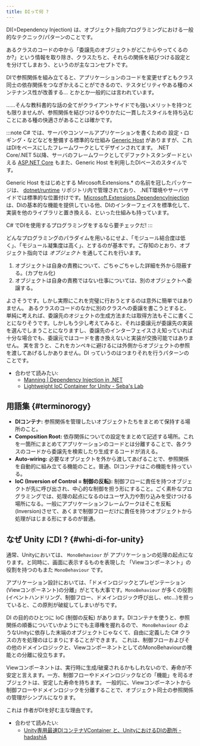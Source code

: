 ```yaml
---
title: DIって何 ?
---
```


DI(=Dependency Injection) は、オブジェクト指向プログラミングにおける一般的なテクニック/パターンのことです。

あるクラスのコードの中から「委譲先のオブジェクトがどこからやってくるのか?」という情報を取り除き、クラスたちと、それらの関係を結びつける設定とを分けてしまおう、というのが主なコンセプトです。

DIで参照関係を組み立てると、アプリケーションのコードを変更せずともクラス同士の依存関係をつなぎかえることができるので、テスタビリティやある種のメンテナンス性が改善する... とかとか一般的には言われています。

……そんな教科書的な話の全てがクライアントサイドでも強いメリットを持つとも限りませんが、参照関係を結びつけるやりかたに一貫したスタイルを持ち込むことにある種の快適さがあることは確かです。

:::note
C# では、サーバやコンソールアプリケーションを書くための 設定・ロギング・などなどを整備する標準的な仕組み [Generic Host](https://docs.microsoft.com/en-us/aspnet/core/fundamentals/host/generic-host?view=aspnetcore-5.0) がありますが、これはDIをベースにしたフレームワークとしてデザインされてます。
.NET Core/.NET 5以降、サーバのフレームワークとしてデファクトスタンダードといえる [ASP.NET Core](https://docs.microsoft.com/en-us/aspnet/core/?view=aspnetcore-5.0) もまた、Generic Host を利用したDIベースのスタイルです。

Generic Host をはじめとする Mircosoft.Extensions.* の名前を冠したパッケージは、 [dotnet/runtime](https://github.com/dotnet/runtime) リポジトリ内で管理されており、
.NET環境やサーバサイドでは標準的な位置付けです。[Microsoft.Extensions.DependencyInjection](https://www.nuget.org/packages/Microsoft.Extensions.DependencyInjection) は、DIの基本的な機能を提供している他、DIのインターフェイスを標準化して、実装を他のライブラリと置き換える、といった仕組みも持っています。

C# でDIを使用するプログラミングをするなら要チェックだ!
:::

どんなプログラミングのパラダイムを用いるにせよ、「モジュール結合度は低く」、「モジュール凝集度は高く」、とするのが基本です。ご存知のとおり、オブジェクト指向では *オブジェクト* を通してこれを行います。

1. オブジェクトは自身の責務について、ごちゃごちゃした詳細を外から隠蔽する。(カプセル化)
2. オブジェクトは自身の責務ではない仕事については、別のオブジェクトへ委譲する。

よさそうです。しかし実際にこれを完璧に行おうとするのは意外に簡単ではありません。
あるクラスのコードのなかに別のクラスへの委譲を書こうとすると、単純に考えれば、委譲先のオジェクトの生成方法または取得方法もそこに書くことになりそうです。しかしもう少し考えてみると、それは委譲元が委譲先の実装を選んでしまうことになりますし、委譲先のインターフェイスさえ知っていれば十分な場合でも、委譲元ではコードを書き換えないと実装が交換可能ではありません。
実を言うと、これをカンペキに避けるには外側からオブジェクトの参照を渡してあげるしかありません。DI っていうのはつまりそれを行うパターンのことです。

- 合わせて読みたい:
  - [Manning | Dependency Injection in .NET](https://www.manning.com/books/dependency-injection-in-dot-net)
  - [Lightweight IoC Container for Unity - Seba's Lab](https://www.sebaslab.com/ioc-container-unity-part-1/)

## 用語集 {#terminorogy}

- **DIコンテナ:** 参照関係を管理したいオブジェクトたちをまとめて保持する場所のこと。
- **Composition Root:** 依存関係についての設定をまとめて記述する場所。これを一箇所にまとめてアプリケーションのコードとは分離することで、各クラスのコードから委譲先を検索したり生成するコードが消える。
- **Auto-wiring:** 必要なオブジェクトを外から渡してあげることで、参照関係を自動的に組み立てる機能のこと。普通、DIコンテナはこの機能を持っている。
- **IoC (Inversion of Control = 制御の反転):** 制御フローに責任を持つオブジェクトが先に呼び出され、中心的な制御を担う形にすること。ごく素朴なプログラミングでは、処理の起点になるのはユーザ入力や割り込みを受けつける場所になる。一般にアプリケーションフレームワークはそこを反転(Inversion)させて、あくまで制御フローだけに責任を持つオブジェクトから処理がはじまる形にするのが普通。

## なぜ Unity にDI ? {#whi-di-for-unity}

通常、Unityにおいては、 `MonoBehaviour` が アプリケーションの処理の起点になります。と同時に、画面に表示するものを表現した 「Viewコンポーネント」の役割を持つのもまた `MonoBehaviour` です。

アプリケーション設計においては、「ドメインロジックとプレゼンテーション(Viewコンポーネント)の分離」がとても大事です。`MonoBehaviour` が多くの役割(イベントハンドリング、制御フロー、ドメインロジック呼び出し、etc...)を担っていると、この原則が破綻してしまいがちです。

DI の目的のひとつに IoC (制御の反転) があります。DIコンテナを使うと、参照関係の順番についていかようにでも主導権を握れるので、 `MonoBehaviour` のようなUnityに依存した末端のオブジェクトじゃなくて、自由に定義した C# クラスの方を処理のはじまりにすることができます。
これは、制御フローおよびその他のドメインロジックと、ViewコンポーネントとしてのMonoBehaviourの機能との分離に役立ちます。

Viewコンポーネントは、実行時に生成/破棄されるかもしれないので、寿命が不安定と言えます。一方、制御フローやドメインロジックなどの「機能」を司るオブジェクトは、安定した寿命を持ちます。
一般的に、Viewコンポーネントから 制御フローやドメインロジックを分離することで、オブジェクト同士の参照関係の管理がシンプルになります。

これは 作者がDIを好む主な理由です。

- 合わせて読みたい:
  - [Unity専用最速DIコンテナVContainer と、UnityにおけるDIの勘所 - hadashiA](https://scrapbox.io/hadashiA/Unity%E5%B0%82%E7%94%A8%E6%9C%80%E9%80%9FDI%E3%82%B3%E3%83%B3%E3%83%86%E3%83%8AVContainer_%E3%81%A8%E3%80%81Unity%E3%81%AB%E3%81%8A%E3%81%91%E3%82%8BDI%E3%81%AE%E5%8B%98%E6%89%80)